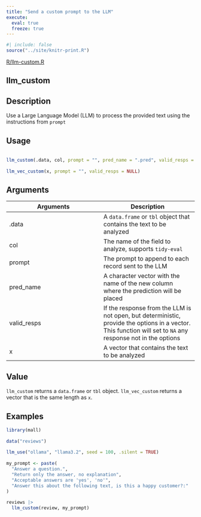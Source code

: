 ```yaml
---
title: "Send a custom prompt to the LLM"
execute:
  eval: true
  freeze: true
---
```


```r
#| include: false
source("../site/knitr-print.R")
```

[R/llm-custom.R](https://github.com/mlverse/mall/blob/main/R/llm-custom.R)

## llm_custom

## Description
 Use a Large Language Model (LLM) to process the provided text using the instructions from `prompt` 


## Usage
```r
 
llm_custom(.data, col, prompt = "", pred_name = ".pred", valid_resps = "") 
 
llm_vec_custom(x, prompt = "", valid_resps = NULL) 
```

## Arguments
|Arguments|Description|
|---|---|
| .data | A `data.frame` or `tbl` object that contains the text to be analyzed |
| col | The name of the field to analyze, supports `tidy-eval` |
| prompt | The prompt to append to each record sent to the LLM |
| pred_name | A character vector with the name of the new column where the prediction will be placed |
| valid_resps | If the response from the LLM is not open, but deterministic, provide the options in a vector. This function will set to `NA` any response not in the options |
| x | A vector that contains the text to be analyzed |



## Value
 `llm_custom` returns a `data.frame` or `tbl` object. `llm_vec_custom` returns a vector that is the same length as `x`. 


## Examples
```r
 
library(mall) 
 
data("reviews") 
 
llm_use("ollama", "llama3.2", seed = 100, .silent = TRUE) 
 
my_prompt <- paste( 
  "Answer a question.", 
  "Return only the answer, no explanation", 
  "Acceptable answers are 'yes', 'no'", 
  "Answer this about the following text, is this a happy customer?:" 
) 
 
reviews |> 
  llm_custom(review, my_prompt) 
 
```


